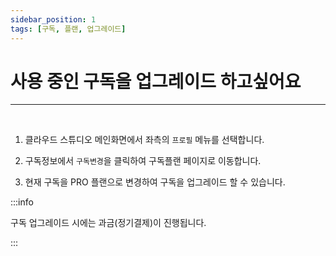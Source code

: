 ```yaml
---
sidebar_position: 1
tags: [구독, 플랜, 업그레이드]
---
```



# 사용 중인 구독을 업그레이드 하고싶어요 
<hr/>
<br />

1. 클라우드 스튜디오 메인화면에서 좌측의 ```프로필``` 메뉴를 선택합니다.

2. 구독정보에서 ```구독변경```을 클릭하여 구독플랜 페이지로 이동합니다.

3. 현재 구독을 PRO 플랜으로 변경하여 구독을 업그레이드 할 수 있습니다.

:::info

구독 업그레이드 시에는 과금(정기결제)이 진행됩니다.

:::
